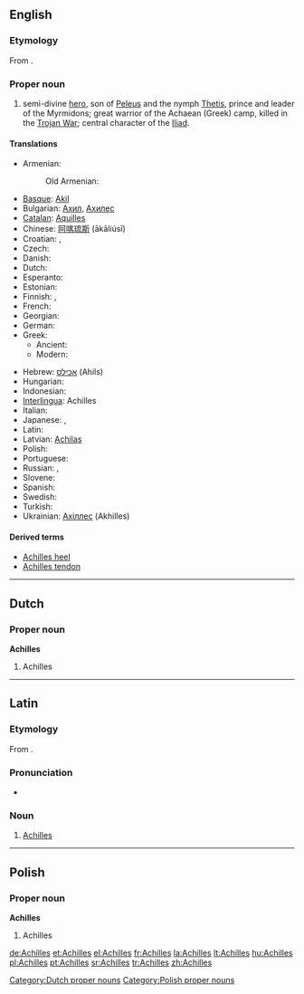 {{wikipedia}}
==English==

===Etymology===
From {{etyl|grc|en}} {{term|Ἀχιλλεύς|tr=Akhilleus|lang=grc|sc=polytonic}}.

===Proper noun===
{{en-proper noun}}

# {{context|Greek mythology}} semi-divine [[hero]], son of [[Peleus]] and the nymph [[Thetis]], prince and leader of the Myrmidons; great warrior of the Achaean (Greek) camp, killed in the [[Trojan War]]; central character of the [[w:Iliad|Iliad]].

====Translations====
{{trans-top|Greek mythical hero}}
* Armenian: {{t-|hy|Աքիլլես|tr=Ak’illes}}
*:Old Armenian: {{tø|xcl|Աքիլլէս|tr=Akʿillēs|sc=Armn|xs=Old Armenian}}
* [[Basque]]: [[Akil]]
* Bulgarian: [[Ахил]], [[Ахилес]]
* [[Catalan]]: [[Aquilles]]
* Chinese: [[阿喀琉斯]] (ākāliúsī)
* Croatian: {{t-|hr|Ahil|m}}, {{t-|hr|Ahilej|m}}
* Czech: {{t-|cs|Achilleus}}
* Danish: {{t-|da|Achilleus}}
* Dutch: {{t-|nl|Achilles}}
* Esperanto: {{t|eo|Aĥilo|xs=Esperanto}}
* Estonian: {{t-|et|Achilleus}}
* Finnish: {{t-|fi|Akhilleus}}, {{t-|fi|Akilles}}
* French: {{t+|fr|Achille}}
* Georgian: {{t|ka|აქილევსი|tr=ak'ilevsi|sc=Geor}}
* German: {{t+|de|Achilleus}}
* Greek:
** Ancient: {{tø|grc|Ἀχιλλεύς|m|tr=Akhilleus|xs=Ancient Greek}}
** Modern: {{t+|el|Αχιλλέας|m|tr=Achilléas}}
{{trans-mid}}
* Hebrew: [[אכילס]] (Ahils)
* Hungarian: {{t+|hu|Akhilleusz}}
* Indonesian: {{t-|id|Achilles|xs=Indonesian}}
* [[Interlingua]]: Achilles
* Italian: {{t+|it|Achille}}
* Japanese: {{t-|ja|アキレス|tr=akiresu}}, {{t-|ja|アキレウス|tr=akireusu}}
* Latin: {{t+|la|Achilles|alt=Achillēs}}
* Latvian: [[Achilas]]
* Polish: {{t+|pl|Achilles}}
* Portuguese: {{t+|pt|Aquiles}}
* Russian: {{t+|ru|Ахилл|tr=Akhíll}}, {{t+|ru|Ахиллес|tr=Akhillés}}
* Slovene: {{t+|sl|Ahil}}
* Spanish: {{t-|es|Aquiles}}
* Swedish: {{t-|sv|Akilles}}
* Turkish: {{t|tr|Aşil}}
* Ukrainian: [[Ахіллес]] (Akhilles)
{{trans-bottom}}

====Derived terms====
* [[Achilles heel]]
* [[Achilles tendon]]

----

==Dutch==

===Proper noun===
'''Achilles'''

# Achilles

[[Category:Dutch proper nouns]]

----

==Latin==

===Etymology===
From {{etyl|grc|la}} {{term|Ἀχιλλεύς|tr=Akhilleus|lang=grc|sc=polytonic}}.

===Pronunciation===
* {{audio|La-ecc-Achilles.ogg|audio (ecclesiastical)}}

===Noun===
{{la-proper noun|Achillēs|Achillis|Achillis|m|third}}

# [[#English|Achilles]]

----

==Polish==

===Proper noun===
'''Achilles'''

# Achilles

[[Category:Polish proper nouns]]

[[de:Achilles]]
[[et:Achilles]]
[[el:Achilles]]
[[fr:Achilles]]
[[la:Achilles]]
[[lt:Achilles]]
[[hu:Achilles]]
[[pl:Achilles]]
[[pt:Achilles]]
[[sr:Achilles]]
[[tr:Achilles]]
[[zh:Achilles]]